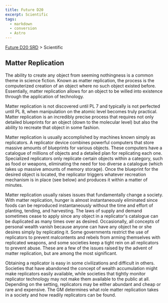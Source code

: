 ```yaml
---
title: Future D20
excerpt: Scientific
tags:
  - markdown
  - conversion
  - Astro
---
```






[Future D20 SRD]( / ) > Scientific




## Matter Replication


The ability to create any object from seeming nothingness is a common theme in science fiction. Known as matter replication, the process is the computerized creation of an object where no such object existed before. Essentially, matter replication allows for an object to be willed into existence through the application of technology.


Matter replication is not discovered until PL 7 and typically is not perfected until PL 8, when manipulation on the atomic level becomes truly practical. Matter replication is an incredibly precise process that requires not only detailed blueprints for an object (down to the molecular level) but also the ability to recreate that object in some fashion.


Matter replication is usually accomplished by machines known simply as replicators. A replicator device combines powerful computers that store massive amounts of blueprints for various objects. These computers have a catalogue of millions of objects and a detailed plan for replicating each one. Specialized replicators only replicate certain objects within a category, such as food or weapons, eliminating the need for too diverse a catalogue (which takes up massive amounts of memory storage). Once the blueprint for the desired object is located, the replicator triggers whatever recreation mechanism is in place (see below) and produces it within a matter of minutes.


Matter replication usually raises issues that fundamentally change a society. With matter replication, hunger is almost instantaneously eliminated since foods can be reproduced instantaneously without the time and effort of planting, tending, and harvesting. The laws of supply and demand sometimes cease to apply since any object in a replicator's catalogue can be duplicated as many times over as desired. Occasionally, all concepts of personal wealth vanish because anyone can have any object he or she desires simply by replicating it. Some governments restrict the use of replicators to prevent malcontents and rebels from arming themselves with replicated weapons, and some societies keep a tight rein on all replicators to prevent abuse. These are a few of the issues raised by the advent of matter replication, but are among the most significant.


Obtaining a replicator is easy in some civilizations and difficult in others. Societies that have abandoned the concept of wealth accumulation might make replicators easily available, while societies that tightly monitor replicator technology may not make them available to the public at all. Depending on the setting, replicators may be either abundant and cheap or rare and expensive. The GM determines what role matter replication takes in a society and how readily replicators can be found.




